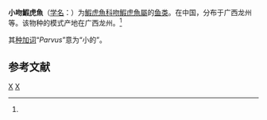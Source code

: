 {{Speciesbox
| genus = Rhinogobius
| species = parvus
| authority = Luo, 1989<ref name='id8385'>{{cite web| url =http://www.bioinfo.cn/db05/BjdwSpecies.php?action=view&id=8385| title =小吻鰕虎魚| work =中国动物物种编目数据库| publisher =中国科学院微生物研究所| author =中国科学院动物研究所| accessdate =2009-04-16| deadurl =yes| archiveurl =https://web.archive.org/web/20160305065258/http://www.bioinfo.cn/db05/BjdwSpecies.php?action=view&id=8385| archivedate =2016-03-05}}</ref>
}}

'''小吻鰕虎魚'''（[[学名|学名]]：{{lang|la|''Rhinogobius parvus''}}）为[[鰕虎魚科|鰕虎魚科]][[吻鰕虎魚屬|吻鰕虎魚屬]]的[[鱼类|鱼类]]。在中国，分布于广西龙州等。该物种的模式产地在广西龙州。<ref name='id8385'/>

其[[种加词|种加词]]“''Parvus''”意为“小的”。

== 参考文献 ==
{{reflist}}

{{Taxonbar|from=Q5644064}}

[[Category:吻鰕虎魚屬|X]]
[[Category:1989年描述的鱼类|X]]


{{鱸形目小作品}}